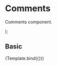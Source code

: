 
<Meta title="Components/Content/Comments" component={Comments} />

# Comments

Comments component.

<Props of={Comments} />

  <Comments comments={args.comments} />
);

## Basic

<Canvas>
  <Story
    name="Basic"
    args={{
      comments: [{user: 'User 1', comment: 'Comment 1'}, {user: 'User 2', comment: 'Comment 2'}, {user: 'User 3', comment: 'Comment 3'}]
    }}
  >
    {Template.bind({})}
  </Story>
</Canvas>

<ArgsTable story="Basic" />